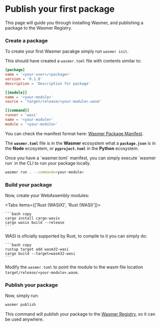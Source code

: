 
# Publish your first package

This page will guide you through installing Wasmer, and publishing a package to the Wasmer Registry.

<Steps>
 
<Install />

<Register />

### Create a package

To create your first Wasmer pacakge simply run `wasmer init`.

This should have created a `wasmer.toml` file with contents similar to:

```toml filename="wasmer.toml" copy
[package]
name = '<your-user>/<package>'
version = '0.1.0'
description = 'Description for package'

[[module]]
name = '<your-module>'
source = 'target/release/<your-module>.wasm'

[[command]]
runner = 'wasi'
name = '<your-module>'
module = '<your-module>'
```

You can check the manifest format here: [Wasmer Package Manifest](/registry/manifest).

The **`wasmer.toml`** file is in the **Wasmer** ecosystem what a **`package.json`** is in the **Node** ecosystem, or **`pyproject.toml`** in the **Python** ecosystem.

<Callout type="info">
Once you have a `wasmer.toml` manifest, you can simply execute `wasmer run` in the CLI to run your package locally.

```bash copy
wasmer run . --command=<your-module>
```

</Callout>

### Build your package

Now, create your WebAssembly modules:

<Tabs items={['Rust (WASIX)', 'Rust (WASI)']}>
  <Tab>

    ```bash copy
    cargo install cargo-wasix
    cargo wasix build --release
    ```

  </Tab>
  <Tab>
    WASI is oficially supported by Rust, to compile to it you can simply do:

    ```bash copy
    rustup target add wasm32-wasi
    cargo build --target=wasm32-wasi
    ```

  </Tab>
</Tabs>

Modify the `wasmer.toml` to point the module to the wasm file location `target/release/<your-module>.wasm`.

### Publish your package

Now, simply run:

```bash copy
wasmer publish
```

This command will publish your package to the [Wasmer Registry](https://wasmer.io/products/registry), so it can be used anywhere.

</Steps>
